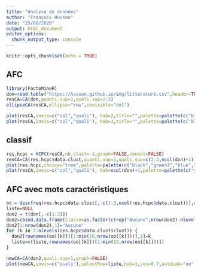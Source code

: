 ```yaml
---
title: "Analyse de données"
author: "François Husson"
date: "25/08/2020"
output: html_document
editor_options: 
  chunk_output_type: console
---
```


```r
knitr::opts_chunk$set(echo = TRUE)
```



## AFC

```r
library(FactoMineR)
don=read.table("https://husson.github.io/img/litterature.csv",header=TRUE,row.names=1,sep=";",check.names=FALSE,quote="\"")
resCA=CA(don,quanti.sup=1,quali.sup=2:3)
ellipseCA(resCA,ellipse="row",invisible="col")

plot(resCA,invis=c("col","quali"), hab=2,title="",palette=palette(c("black","green3","blue","darkred","orange")))
plot(resCA,invis=c("col","quali"), hab=3,title="",palette=palette(c("black","darkred","orange","lightblue","blue","green3","red")))
```

## classif
```r
res.hcpc = HCPC(resCA,nb.clust=-1,graph=FALSE,consol=FALSE)
resCA=CA(res.hcpc$data.clust,quanti.sup=1,quali.sup=c(2:3,ncol(don)+1))
plot(res.hcpc,choice="tree",palette=palette(c("black","green3","blue","darkred","orange","red","grey","magenta")))
plot(resCA,invis=c("col","quali"), hab=ncol(don)+1,palette=palette(c("yellow","black","green3","blue","darkred","orange","red","grey","magenta")))
```

## AFC avec mots caractéristiques
```r
oo = descfreq(res.hcpc$data.clust[,-c(1:3,ncol(res.hcpc$data.clust))],res.hcpc$data.clust$clust,proba=0.15)
liste=NULL
don2 = t(don[,-c(1:3)])
don2=cbind.data.frame(Classe=as.factor(c(rep("Aucune",nrow(don2)-nlevels(res.hcpc$data.clust$clust)),levels(res.hcpc$data.clust$clust))),don2)
don2[1:nrow(don2),1]="Aucune"
for (k in 1:nlevels(res.hcpc$data.clust$clust)) {
  don2[rownames(oo[[k]])[1:min(10,nrow(oo[[k]]))],1]=k
  liste=c(liste,rownames(oo[[k]])[1:min(10,nrow(oo[[k]]))])
}

newCA=CA(don2,quali.sup=1,graph=FALSE)
plot(newCA,invis=c("quali"),selectRow=liste,hab=1,cex=0.7,autoLab="no",unselect=1,title="",palette=palette(c("darkred","red","orange","green3","grey","black","blue","magenta","transparent")))
```
